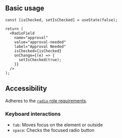 
## Basic usage

<Preview>
  <DemoRadioField />
</Preview>

```tsx
const [isChecked, setIsChecked] = useState(false);

return (
  <RadioField
    name="approval"
    value="approval-needed"
    label="Approval Needed"
    isChecked={isChecked}
    onChange={(e) => {
      setIsChecked(true);
    }}
  />
);
```

## Accessibility

Adheres to the [`radio` role requirements](https://www.w3.org/TR/wai-aria-1.2/#radio).

### Keyboard interactions

- `tab`: Moves focus on the element or outside
- `space`: Checks the focused radio button
